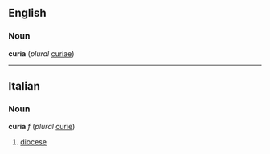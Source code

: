 ==English==
===Noun===
'''curia''' (''plural'' [[curiae]])
----
==Italian==
===Noun===
'''curia''' ''f'' (''plural'' [[curie]])

# [[diocese]]